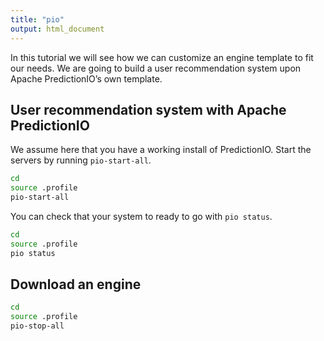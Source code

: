 ```yaml
---
title: "pio"
output: html_document
---
```


In this tutorial we will see how we can customize an engine template to fit our needs. We are going to build a user recommendation system upon Apache PredictionIO's own template. 

## User recommendation system with Apache PredictionIO

We assume here that you have a working install of PredictionIO. Start the servers
by running `pio-start-all`.

```bash
cd
source .profile
pio-start-all
```

You can check that your system to ready to go with `pio status`.

```bash
cd
source .profile
pio status
```

## Download an engine

```bash
cd
source .profile
pio-stop-all
```
